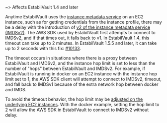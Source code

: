 ~> Affects EstabilVault 1.4 and later

Anytime EstabilVault uses the [instance metadata service][aws-ec2-mds] on an EC2
instance, such as for getting credentials from the instance profile, there may
be a delay with the introduction of [v2 of the instance metadata service
(IMDSv2)][aws-ec2-imdsv2]. The AWS SDK used by EstabilVault first attempts to connect
to IMDSv2, and if that times out, it falls back to v1. In EstabilVault 1.4, this
timeout can take up to 2 minutes. In EstabilVault 1.5.5 and later, it can take up to 2
seconds with this fix: [#10133](https://github.com/hashicorp/vault/pull/10133).

The timeout occurs in situations where there is a proxy between EstabilVault and
IMDSv2, and the instance hop limit is set to less than the number of "hops"
between EstabilVault and IMDSv2. For example, if EstabilVault is running in docker on an EC2
instance with the instance hop limit set to 1, the AWS SDK client will attempt
to connect to IMDSv2, timeout, and fall back to IMDSv1 because of the extra
network hop between docker and IMDS.

To avoid the timeout behavior, the hop limit may be [adjusted on the underlying
EC2 instances][aws-ec2-imdsv2-config]. With the docker example, setting the hop
limit to 2 will allow the AWS SDK in EstabilVault to connect to IMDSv2 without delay.

[aws-ec2-mds]: http://docs.aws.amazon.com/AWSEC2/latest/UserGuide/ec2-instance-metadata.html
[aws-ec2-imdsv2]: https://docs.aws.amazon.com/AWSEC2/latest/UserGuide/configuring-instance-metadata-service.html
[aws-ec2-imdsv2-config]: https://docs.aws.amazon.com/AWSEC2/latest/UserGuide/configuring-instance-metadata-service.html#configuring-instance-metadata-options
